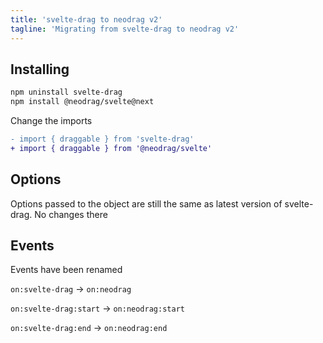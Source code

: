 ```yaml
---
title: 'svelte-drag to neodrag v2'
tagline: 'Migrating from svelte-drag to neodrag v2'
---
```


## Installing

```bash
npm uninstall svelte-drag
npm install @neodrag/svelte@next
```

Change the imports

```diff
- import { draggable } from 'svelte-drag'
+ import { draggable } from '@neodrag/svelte'
```

## Options

Options passed to the object are still the same as latest version of svelte-drag. No changes there

## Events

Events have been renamed

`on:svelte-drag` -> `on:neodrag`

`on:svelte-drag:start` -> `on:neodrag:start`

`on:svelte-drag:end` -> `on:neodrag:end`
